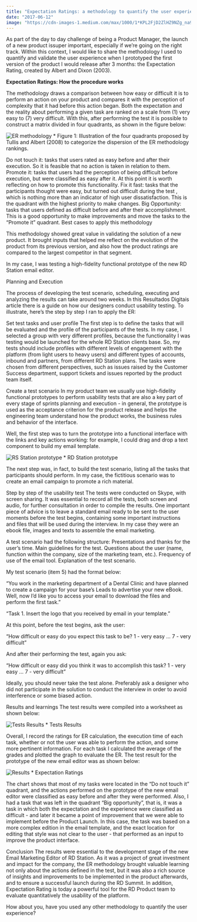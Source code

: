 ```yaml
---
title: "Expectation Ratings: a methodology to quantify the user experience"
date: "2017-06-12"
image: "https://cdn-images-1.medium.com/max/1000/1*KPL2FjD2ZlHZ9NZg_na95g.png"
---
```

As part of the day to day challenge of being a Product Manager, the launch of a new product issuper important, especially if we're going on the right track. Within this context, I would like to share the methodology I used to quantify and validate the user experience when I prototyped the first version of the product I would release after 3 months: the Expectation Rating, created by Albert and Dixon (2003).

**Expectation Ratings: How the procedure works**

The methodology draws a comparison between how easy or difficult it is to perform an action on your product and compares it with the perception of complexity that it had before this action began.
Both the expectation and the reality about performing a given task are ranked on a scale from (1) very easy to (7) very difficult. With this, after performing the test it is possible to construct a matrix divided in four quadrants, as shown in the figure below:

![ER methodology](/img/post 3-ER.PNG)
* Figure 1: Illustration of the four quadrants proposed by Tullis and Albert (2008) to categorize the dispersion of the ER methodology rankings.

Do not touch it: tasks that users rated as easy before and after their execution. So it is feasible that no action is taken in relation to them.
Promote it: tasks that users had the perception of being difficult before execution, but were classified as easy after it. At this point it is worth reflecting on how to promote this functionality.
Fix it fast: tasks that the participants thought were easy, but turned out difficult during the test , which is nothing more than an indicator of high user dissatisfaction. This is the quadrant with the highest priority to make changes.
Big Opportunity: tasks that users defined as difficult before and after their accomplishment. This is a good opportunity to make improvements and move the tasks to the "Promote it" quadrant.
Best cases to apply this methodology

This methodology showed great value in validating the solution of a new product. It brought inputs that helped me reflect on the evolution of the product from its previous version, and also how the product ratings are compared to the largest competitor in that segment.

In my case, I was testing a high-fidelity functional prototype of the new RD Station email editor.

Planning and Execution

The process of developing the test scenario, scheduling, executing and analyzing the results can take around two weeks. In this Resultados Digitais article there is a guide on how our designers conduct usability testing.
To illustrate, here’s the step by step I ran to apply the ER:

Set test tasks and user profile
The first step is to define the tasks that will be evaluated and the profile of the participants of the tests.
In my case, I selected a group with very different profiles, because the functionality I was testing would be launched for the whole RD Station clients base. So, my tests should include profiles with different levels of engagement with the platform (from light users to heavy users) and different types of accounts, inbound and partners, from different RD Station plans.
The tasks were chosen from different perspectives, such as issues raised by the Customer Success department, support tickets and issues reported by the product team itself.

Create a test scenario
In my product team we usually use high-fidelity functional prototypes to perform usability tests that are also a key part of every stage of sprints planning and execution - in general, the prototype is used as the acceptance criterion for the product release and helps the engineering team understand how the product works, the business rules and behavior of the interface.

Well, the first step was to turn the prototype into a functional interface with the links and key actions working: for example, I could drag and drop a text component to build my email template.

![RS Station prototype](/img/post 3-RDS.PNG)
* RD Station prototype

The next step was, in fact, to build the test scenario, listing all the tasks that participants should perform. In my case, the fictitious scenario was to create an email campaign to promote a rich material.

Step by step of the usability test
The tests were conducted on Skype, with screen sharing. It was essential to record all the tests, both screen and audio, for further consultation in order to compile the results.
One important piece of advice is to leave a standard email ready to be sent to the user moments before the test begins, containing some important instructions and files that will be used during the interview. In my case they were an ebook file, images and texts to assemble the email marketing.

A test scenario had the following structure:
Presentations and thanks for the user's time.
Main guidelines for the test.
Questions about the user (name, function within the company, size of the marketing team, etc.).
Frequency of use of the email tool.
Explanation of the test scenario.

My test scenario (item 5) had the format below:

"You work in the marketing department of ​​a Dental Clinic and have planned to create a campaign for your base's Leads to advertise your new eBook.
Well, now I'd like you to access your email to download the files and perform the first task."

"Task 1. Insert the logo that you received by email in your template."

At this point, before the test begins, ask the user:

"How difficult or easy do you expect this task to be?
1 - very easy ... 7 - very difficult "

And after their performing the test, again you ask:

"How difficult or easy did you think it was to accomplish this task?
1 - very easy ... 7 - very difficult "

Ideally, you should never take the test alone. Preferably ask a designer who did not participate in the solution to conduct the interview in order to avoid interference or some biased action.

Results and learnings
The test results were compiled into a worksheet as shown below:

![Tests Results](/img/post 3-table.PNG)
* Tests Results

Overall, I record the ratings for ER calculation, the execution time of each task, whether or not the user was able to perform the action, and some more pertinent information.
For each task I calculated the average of the grades and plotted the graph to evaluate the ER. The test result for the prototype of the new email editor was as shown below:

![Results](/img/post 3-ER results.PNG)
* Expectation Ratings

The chart shows that most of my tasks were located in the “Do not touch it” quadrant, and the actions performed on the prototype of the new email editor were classified as easy before and after they were performed.
Also, I had a task that was left in the quadrant “Big opportunity”, that is, it was a task in which both the expectation and the experience were classified as difficult - and later it became a point of improvement that we were able to implement before the Product Launch. In this case, the task was based on a more complex edition in the email template, and the exact location for editing that style was not clear to the user - that performed as an input to improve the product interface.

Conclusion
The results were essential to the development stage of the new Email Marketing Editor of RD Station. As it was a project of great investment and impact for the company, the ER methodology brought valuable learning not only about the actions defined in the test, but it was also a rich source of insights and improvements to be implemented in the product afterwards, and to ensure a successful launch during the RD Summit.
In addition, Expectation Rating is today a powerful tool for the RD Product team to evaluate  quantitatively the usability of the platform.

How about you, have you used any other methodology to quantify the user experience?
